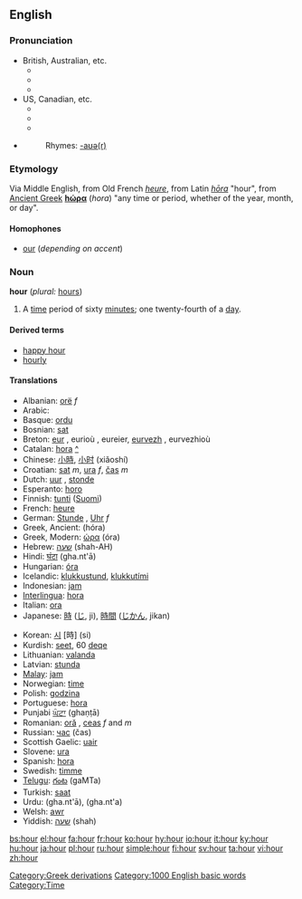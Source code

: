 ==English==

{{rank|thousand|looking|John|366|hour|air|reason|feel}}

===Pronunciation===
*British, Australian, etc.
**{{AHD|ouə(r)}}
**{{IPA|/aʊə(ɹ)/}}
**{{SAMPA|/aU@(r)/}}
*US, Canadian, etc.
**{{AHD|our}}
**{{IPA|/aʊɹ/}}
**{{SAMPA|/aUr/}}
*{{audio|en-us-hour.ogg|Audio (US)}}
*:Rhymes: [[Rhymes:English:-aʊə(r)|-aʊə(r)]]

===Etymology===
[[Category:Greek derivations]]
Via Middle English, from Old French ''[[heure]]'', from Latin ''[[hōra]]'' "hour", from 
[[Ancient Greek]] '''[[hώρα]]''' (''hora'') "any time or period, whether of the year, month, or day".

====Homophones====
*[[our]] (''depending on accent'')

===Noun===
'''hour''' (''plural:'' [[hours]])
# A [[time]] period of sixty [[minute]]s; one twenty-fourth of a [[day]].

====Derived terms====
*[[happy hour]]
*[[hourly]]

====Translations====
{{top}}
*Albanian: [[orë]] ''f''
*Arabic: {{ARchar|[[ساعة]]}} {{IPAchar|(sāʕa)}} {{f}}
*Basque: [[ordu]]
*Bosnian: [[sat#Bosnian|sat]] {{m}}
*Breton: [[eur]] {{f}}, eurioù {{p}}, eureier, [[eurvezh]] {{f}}, eurvezhioù {{p}}
*Catalan: [[hora]] {{f}} [[:ca:hora|^]]
*Chinese: [[小時]], [[小时]] (xiǎoshí)
*Croatian: [[sat]] ''m'', [[ura]] ''f'', [[čas]] ''m''
*Dutch: [[uur]] {{n}}, [[stonde]] {{f}}
*Esperanto: [[horo]]
*Finnish: [[tunti]] ([[:fi:tunti|Suomi]])
*French: [[heure]] {{f}}
*German: [[Stunde]] {{f}}, [[Uhr]] ''f''
*Greek, Ancient: {{IPAchar|[[ὥρα]]}} (hóra)  {{f}}
*Greek, Modern: [[ώρα]] (óra) {{f}}
*Hebrew: [[שעה]] (shah-AH)
*Hindi: [[घंटा]] (gha.nt'ā)
*Hungarian: [[óra]]
*Icelandic: [[klukkustund]], [[klukkutími]]
*Indonesian: [[jam]]
*[[Interlingua]]: [[hora]]
*Italian: [[ora]] {{f}}
*Japanese: [[時]] ([[じ]], ji), [[時間]] ([[じかん]], jikan)
{{mid}}
*Korean: [[시]] [時] (si)
*Kurdish: [[seet]], 60 [[deqe]]
*Lithuanian: [[valanda]] {{f}}
*Latvian: [[stunda]] {{f}}
*[[Malay]]: [[jam]]
*Norwegian: [[time]]
*Polish: [[godzina]] {{f}}
*Portuguese: [[hora]] {{f}}
*Punjabi [[ਘੰਟਾ]] (ghaṇṭā)
*Romanian: [[oră]] {{f}}, [[ceas]] ''f'' and ''m''
*Russian: [[час]] (čas) {{f}}
*Scottish Gaelic: [[uair]]
*Slovene: [[ura]] {{f}}
*Spanish: [[hora]] {{f}}
*Swedish: [[timme]]
*[[Telugu]]: [[గంట]] (gaMTa)
*Turkish: [[saat]]
*Urdu: {{URchar|[[گھنٹا]]}} (gha.nt'ā), {{URchar|[[گھنٹہ]]}} (gha.nt'a)
*Welsh: [[awr]] {{f}}
*Yiddish: [[שעה]] (shah)
{{bottom}}

[[Category:1000 English basic words]]
[[Category:Time]]

[[bs:hour]]
[[el:hour]]
[[fa:hour]]
[[fr:hour]]
[[ko:hour]]
[[hy:hour]]
[[io:hour]]
[[it:hour]]
[[ky:hour]]
[[hu:hour]]
[[ja:hour]]
[[pl:hour]]
[[ru:hour]]
[[simple:hour]]
[[fi:hour]]
[[sv:hour]]
[[ta:hour]]
[[vi:hour]]
[[zh:hour]]